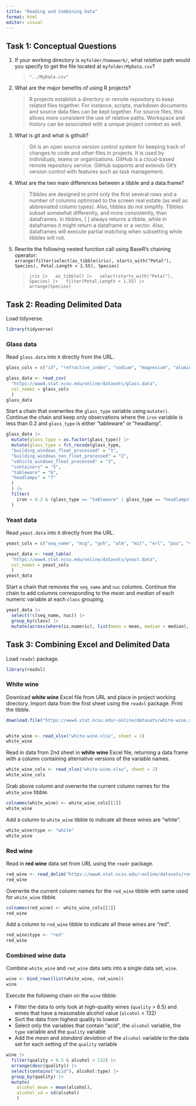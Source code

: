 ```yaml
---
title: "Reading and Combining Data"
format: html
editor: visual
---
```


## Task 1: Conceptual Questions

1.  If your working directory is `myfolder/homework/`, what *relative* path would you specify to get the file located at `myfolder/MyData.csv`?

    > `"../MyData.csv"`

2.  What are the major benefits of using R projects?

    > R projects establish a directory or remote repository to keep related files together. For instance, scripts, markdown documents and source data files can be kept together. For source files, this allows more consistent the use of relative paths. Workspace and history can be associated with a unique project context as well.

3.  What is git and what is github?

    > Git is an open source version control system for keeping track of changes to code and other files in projects. It is used by individuals, teams or organizations. GitHub is a cloud-based remote repository service. GitHub supports and extends Git's version control with features such as task management.

4.  What are the two main differences between a tibble and a data.frame?

    > Tibbles are designed to print only the first several rows and a number of columns optimized to the screen real estate (as well as abbreviated column types). Also, tibbles do not simplify. Tibbles subset somewhat differently, and more consistently, than dataframes. In tibbles, \[ \] always returns a tibble, while in dataframes it might return a dataframe or a vector. Also, dataframes will execute partial matching when subsetting while tibbles will not.

5.  Rewrite the following nested function call using BaseR’s chaining operator:\
    `arrange(filter(select(as_tibble(iris), starts_with("Petal"), Species), Petal.Length < 1.55), Species)`

    > `iris |>   as_tibble() |>   select(starts_with("Petal"), Species) |>   filter(Petal.Length < 1.55) |>   arrange(Species)`

## Task 2: Reading Delimited Data

Load tidyverse.

```r
library(tidyverse)
```

### Glass data

Read `glass.data` into `R` directly from the URL.

```r
glass_cols = c("id", "refractive_index", "sodium", "magnesium", "aluminum", "silicon", "potassium", "calcium", "barium", "iron", "glass_type")

glass_data <- read_csv(
  "https://www4.stat.ncsu.edu/online/datasets/glass.data",
  col_names = glass_cols
  )
glass_data
```

Start a chain that overwrites the `glass_type` variable using `mutate()`. Continue the chain and keep only observations where the `iron` variable is less than 0.2 and `glass_type` is either “tableware” or “headlamp”.

```r
glass_data |>
  mutate(glass_type = as.factor(glass_type)) |>
  mutate(glass_type = fct_recode(glass_type,
  "building_windows_float_processed" = "1",
  "building_windows_non_float_processed" = "2",
  "vehicle_windows_float_processed" = "3",
  "containers" = "5",
  "tableware" = "6",
  "headlamps" = "7"
  )
  ) |>
  filter(
    iron < 0.2 & (glass_type == "tableware" | glass_type == "headlamps")
  )
```

### Yeast data

Read `yeast.data` into `R` directly from the URL.

```r
yeast_cols = c("seq_name", "mcg", "gvh", "alm", "mit", "erl", "pox", "vac","nuc", "class")

yeast_data <- read_table(
  "https://www4.stat.ncsu.edu/online/datasets/yeast.data",
  col_names = yeast_cols
  )
yeast_data
```

Start a chain that removes the `seq_name` and `nuc` columns. Continue the chain to add columns corresponding to the *mean* and *median* of each numeric variable at each `class` grouping.

```r
yeast_data |>
  select(!c(seq_name, nuc)) |>
  group_by(class) |>
  mutate(across(where(is.numeric), list(mean = mean, median = median), .names = "{.col}_{.fn}"))
```

## Task 3: Combining Excel and Delimited Data

Load `readxl` package.

```r
library(readxl)
```

### White wine

Download **white wine** Excel file from URL and place in project working directory. Import data from the first sheet using the `readxl` package. Print the tibble.

```r
download.file("https://www4.stat.ncsu.edu/~online/datasets/white-wine.xlsx", "white-wine.xlsx")


white_wine <- read_xlsx("white-wine.xlsx", sheet = 1)
white_wine
```

Read in data from 2nd sheet in **white wine** Excel file, returning a data frame with a column containing alternative versions of the variable names.

```r
white_wine_cols <- read_xlsx("white-wine.xlsx", sheet = 2)
white_wine_cols
```

Grab above column and overwrite the current column names for the `white_wine` tibble.

```r
colnames(white_wine) <- white_wine_cols[[1]]
white_wine
```

Add a column to `white_wine` tibble to indicate all these wines are "white".

```r
white_wine$type <- "white"
white_wine
```

### Red wine

Read in **red wine** data set from URL using the `readr` package.

```r
red_wine <- read_delim("https://www4.stat.ncsu.edu/~online/datasets/red-wine.csv", delim = ";", col_types = cols(.default = "d"))
red_wine
```

Overwrite the current column names for the `red_wine` tibble with same used for `white_wine` tibble.

```r
colnames(red_wine) <- white_wine_cols[[1]]
red_wine
```

Add a column to `red_wine` tibble to indicate all these wines are "red".

```r
red_wine$type <- "red"
red_wine
```

### Combined wine data

Combine `white_wine` and `red_wine` data sets into a single data set, `wine`.

```r
wine <- bind_rows(list(white_wine, red_wine))
wine
```

Execute the following chain on the `wine` tibble:

-   Filter the data to only look at high-quality wines (`quality` \> 6.5) and wines that have a reasonable alcohol value (`alcohol` \< 132)
-   Sort the data from highest quality to lowest
-   Select only the variables that contain "acid", the `alcohol` variable, the `type` variable and the `quality` variable
-   Add the *mean* and *standard deviation* of the `alcohol` variable to the data set for each setting of the `quality` variable

```r
wine |>
  filter(quality > 6.5 & alcohol < 132) |>
  arrange(desc(quality)) |>
  select(contains("acid"), alcohol:type) |>
  group_by(quality) |>
  mutate(
    alcohol_mean = mean(alcohol),
    alcohol_sd = sd(alcohol)
    )
```
